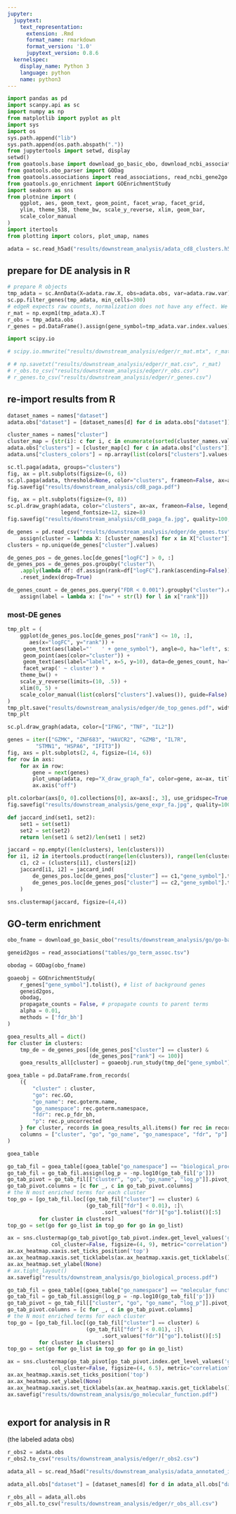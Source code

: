 ```yaml
---
jupyter:
  jupytext:
    text_representation:
      extension: .Rmd
      format_name: rmarkdown
      format_version: '1.0'
      jupytext_version: 0.8.6
  kernelspec:
    display_name: Python 3
    language: python
    name: python3
---
```


```python
import pandas as pd
import scanpy.api as sc
import numpy as np
from matplotlib import pyplot as plt
import sys
import os
sys.path.append("lib")
sys.path.append(os.path.abspath("."))
from jupytertools import setwd, display
setwd()
from goatools.base import download_go_basic_obo, download_ncbi_associations
from goatools.obo_parser import GODag
from goatools.associations import read_associations, read_ncbi_gene2go
from goatools.go_enrichment import GOEnrichmentStudy
import seaborn as sns
from plotnine import (
    ggplot, aes, geom_text, geom_point, facet_wrap, facet_grid, 
    ylim, theme_538, theme_bw, scale_y_reverse, xlim, geom_bar, 
    scale_color_manual
)
import itertools
from plotting import colors, plot_umap, names
```

```python
adata = sc.read_h5ad("results/downstream_analysis/adata_cd8_clusters.h5ad")
```

## prepare for DE analysis in R

```python
# prepare R objects
tmp_adata = sc.AnnData(X=adata.raw.X, obs=adata.obs, var=adata.raw.var)
sc.pp.filter_genes(tmp_adata, min_cells=300)
# edgeR expects raw counts, normalization does not have any effect. We can therefore simply undo log1p
r_mat = np.expm1(tmp_adata.X).T
r_obs = tmp_adata.obs
r_genes = pd.DataFrame().assign(gene_symbol=tmp_adata.var.index.values)
```

```python
import scipy.io
```

```python
# scipy.io.mmwrite("results/downstream_analysis/edger/r_mat.mtx", r_mat)
```

```python
# # np.savetxt("results/downstream_analysis/edger/r_mat.csv", r_mat)
# r_obs.to_csv("results/downstream_analysis/edger/r_obs.csv")
# r_genes.to_csv("results/downstream_analysis/edger/r_genes.csv")
```

## re-import results from R

```python
dataset_names = names["dataset"]
adata.obs["dataset"] = [dataset_names[d] for d in adata.obs["dataset"]]
```

```python
cluster_names = names["cluster"]
cluster_map = {str(i): c for i, c in enumerate(sorted(cluster_names.values()))}
adata.obs["clusters"] = [cluster_map[c] for c in adata.obs["clusters"]]
adata.uns["clusters_colors"] = np.array(list(colors["clusters"].values()))
```

```python
sc.tl.paga(adata, groups="clusters")
fig, ax = plt.subplots(figsize=(6, 6))
sc.pl.paga(adata, threshold=None, color="clusters", frameon=False, ax=ax)
fig.savefig("results/downstream_analysis/cd8_paga.pdf")
```

```python
fig, ax = plt.subplots(figsize=(9, 8))
sc.pl.draw_graph(adata, color="clusters", ax=ax, frameon=False, legend_loc="on data", 
                 legend_fontsize=12, size=8)
fig.savefig("results/downstream_analysis/cd8_paga_fa.jpg", quality=100, dpi=300)
```

```python
de_genes = pd.read_csv("results/downstream_analysis/edger/de_genes.tsv", sep="\t", index_col=0).\
    assign(cluster = lambda X: [cluster_names[x] for x in X["cluster"]])
clusters = np.unique(de_genes["cluster"].values)
```

```python
de_genes_pos = de_genes.loc[de_genes["logFC"] > 0, :]
de_genes_pos = de_genes_pos.groupby("cluster")\
    .apply(lambda df: df.assign(rank=df["logFC"].rank(ascending=False)))\
    .reset_index(drop=True)
```

```python
de_genes_count = de_genes_pos.query("FDR < 0.001").groupby("cluster").count().reset_index().\
    assign(label = lambda x: ["n=" + str(l) for l in x["rank"]])
```

### most-DE genes

```python
tmp_plt = (
    ggplot(de_genes_pos.loc[de_genes_pos["rank"] <= 10, :],
       aes(x="logFC", y="rank")) +
     geom_text(aes(label="'   ' + gene_symbol"), angle=0, ha="left", size=6) +
     geom_point(aes(color="cluster")) + 
     geom_text(aes(label="label", x=5, y=10), data=de_genes_count, ha="right", size=8) + 
     facet_wrap(' ~ cluster') + 
    theme_bw() + 
    scale_y_reverse(limits=(10, .5)) + 
    xlim(0, 5) + 
    scale_color_manual(list(colors["clusters"].values()), guide=False) 
)
tmp_plt.save("results/downstream_analysis/edger/de_top_genes.pdf", width=18, height=14, units='cm', dpi=300)
tmp_plt
```

```python
sc.pl.draw_graph(adata, color=["IFNG", "TNF", "IL2"])
```

```python
genes = iter(["GZMK", "ZNF683", "HAVCR2", "GZMB", "IL7R", 
         "STMN1", "HSPA6", "IFIT3"])
fig, axs = plt.subplots(2, 4, figsize=(14, 6))
for row in axs:
    for ax in row:
        gene = next(genes)
        plot_umap(adata, rep="X_draw_graph_fa", color=gene, ax=ax, title=gene, size=0.2)
        ax.axis("off")

plt.colorbar(axs[0, 0].collections[0], ax=axs[:, 3], use_gridspec=True, fraction=0.05)
fig.savefig("results/downstream_analysis/gene_expr_fa.jpg", quality=100, dpi=300)
```

```python
def jaccard_ind(set1, set2):
    set1 = set(set1)
    set2 = set(set2)
    return len(set1 & set2)/len(set1 | set2)
```

```python
jaccard = np.empty((len(clusters), len(clusters)))
for i1, i2 in itertools.product(range(len(clusters)), range(len(clusters))):
    c1, c2 = (clusters[i1], clusters[i2])
    jaccard[i1, i2] = jaccard_ind(
        de_genes_pos.loc[de_genes_pos["cluster"] == c1,"gene_symbol"].tolist(),
        de_genes_pos.loc[de_genes_pos["cluster"] == c2,"gene_symbol"].tolist()
    )
```

```python
sns.clustermap(jaccard, figsize=(4,4))
```

## GO-term enrichment

```python
obo_fname = download_go_basic_obo("results/downstream_analysis/go/go-basic.obo")
```

```python
geneid2gos = read_associations("tables/go_term_assoc.tsv")
```

```python
obodag = GODag(obo_fname)
```

```python
goaeobj = GOEnrichmentStudy(
    r_genes["gene_symbol"].tolist(), # list of background genes 
    geneid2gos, 
    obodag, 
    propagate_counts = False, # propagate counts to parent terms
    alpha = 0.01,
    methods = ['fdr_bh']
)
```

```python
goea_results_all = dict()
for cluster in clusters:
    tmp_de = de_genes_pos[(de_genes_pos["cluster"] == cluster) &
                          (de_genes_pos["rank"] <= 100)]
    goea_results_all[cluster] = goaeobj.run_study(tmp_de["gene_symbol"].tolist()) # list of genes to test. 
```

```python
goea_table = pd.DataFrame.from_records(
    ({
        "cluster" : cluster,
        "go": rec.GO,
        "go_name": rec.goterm.name,
        "go_namespace": rec.goterm.namespace,
        "fdr": rec.p_fdr_bh,
        "p": rec.p_uncorrected
    } for cluster, records in goea_results_all.items() for rec in records),
    columns = ["cluster", "go", "go_name", "go_namespace", "fdr", "p"]
)

```

```python
goea_table
```

```python
go_tab_fil = goea_table[(goea_table["go_namespace"] == "biological_process")]
go_tab_fil = go_tab_fil.assign(log_p = -np.log10(go_tab_fil['p']))
go_tab_pivot = go_tab_fil[["cluster", "go", "go_name", "log_p"]].pivot_table(index=["go", "go_name"], columns="cluster")
go_tab_pivot.columns = [c for _, c in go_tab_pivot.columns]
# the N most enriched terms for each cluster
top_go = [go_tab_fil.loc[(go_tab_fil["cluster"] == cluster) & 
                         (go_tab_fil["fdr"] < 0.01), :]\
                              .sort_values("fdr")["go"].tolist()[:5] 
          for cluster in clusters]
top_go = set(go for go_list in top_go for go in go_list)

```

```python
ax = sns.clustermap(go_tab_pivot[go_tab_pivot.index.get_level_values('go').isin(top_go)],
              col_cluster=False, figsize=(4, 9), metric="correlation")
ax.ax_heatmap.xaxis.set_ticks_position('top')
ax.ax_heatmap.xaxis.set_ticklabels(ax.ax_heatmap.xaxis.get_ticklabels(), rotation=90)
ax.ax_heatmap.set_ylabel(None)
# ax.tight_layout()
ax.savefig("results/downstream_analysis/go_biological_process.pdf")
```

```python
go_tab_fil = goea_table[(goea_table["go_namespace"] == "molecular_function")]
go_tab_fil = go_tab_fil.assign(log_p = -np.log10(go_tab_fil['p']))
go_tab_pivot = go_tab_fil[["cluster", "go", "go_name", "log_p"]].pivot_table(index=["go", "go_name"], columns="cluster")
go_tab_pivot.columns = [c for _, c in go_tab_pivot.columns]
# the N most enriched terms for each cluster
top_go = [go_tab_fil.loc[(go_tab_fil["cluster"] == cluster) & 
                         (go_tab_fil["fdr"] < 0.01), :]\
                              .sort_values("fdr")["go"].tolist()[:5] 
          for cluster in clusters]
top_go = set(go for go_list in top_go for go in go_list)

```

```python
ax = sns.clustermap(go_tab_pivot[go_tab_pivot.index.get_level_values('go').isin(top_go)],
              col_cluster=False, figsize=(4, 6.5), metric="correlation")
ax.ax_heatmap.xaxis.set_ticks_position('top')
ax.ax_heatmap.set_ylabel(None)
ax.ax_heatmap.xaxis.set_ticklabels(ax.ax_heatmap.xaxis.get_ticklabels(), rotation=90)
ax.savefig("results/downstream_analysis/go_molecular_function.pdf")
```

```python

```

## export for analysis in R
(the labeled adata obs)

```python
r_obs2 = adata.obs
r_obs2.to_csv("results/downstream_analysis/edger/r_obs2.csv")
```

```python
adata_all = sc.read_h5ad("results/downstream_analysis/adata_annotated_integrated.h5ad")
```

```python
adata_all.obs["dataset"] = [dataset_names[d] for d in adata_all.obs["dataset"]]
```

```python
r_obs_all = adata_all.obs
r_obs_all.to_csv("results/downstream_analysis/edger/r_obs_all.csv")
```

```python

```
